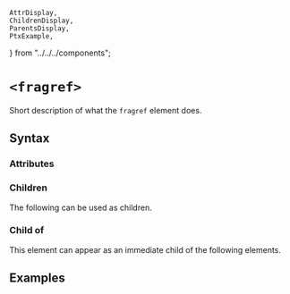     AttrDisplay,
    ChildrenDisplay,
    ParentsDisplay,
    PtxExample,
} from "../../../components";

# `<fragref>`

Short description of what the `fragref` element does.

## Syntax

### Attributes

<AttrDisplay name="fragref" />

### Children

The following can be used as children.

<ChildrenDisplay name="fragref" />

### Child of

This element can appear as an immediate child of the following elements.

<ParentsDisplay name="fragref" />

## Examples

    
